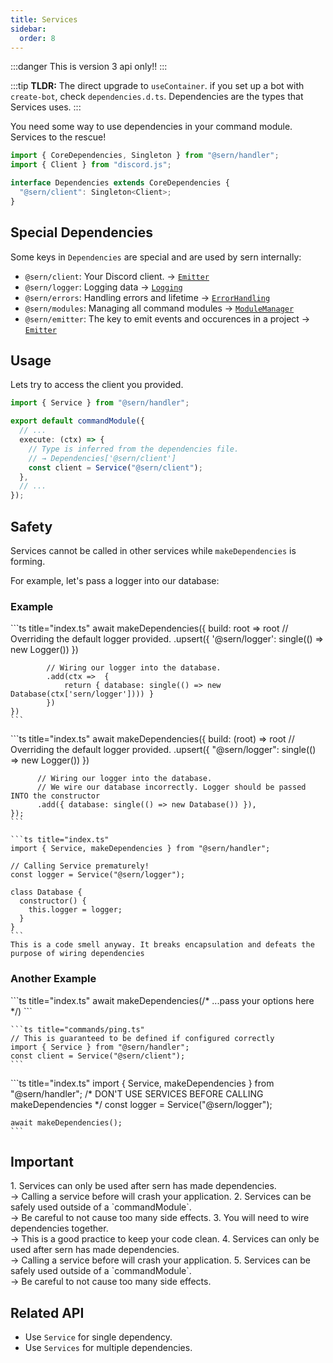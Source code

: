 ```yaml
---
title: Services
sidebar:
  order: 8
---
```


:::danger
This is version 3 api only!!
:::

:::tip
**TLDR:** The direct upgrade to `useContainer`. if you set up a bot with `create-bot`, check `dependencies.d.ts`.
Dependencies are the types that Services uses.
:::

You need some way to use dependencies in your command module. Services to the rescue!

```ts title="src/dependencies.d.ts"
import { CoreDependencies, Singleton } from "@sern/handler";
import { Client } from "discord.js";

interface Dependencies extends CoreDependencies {
  "@sern/client": Singleton<Client>;
}
```

## Special Dependencies

Some keys in `Dependencies` are special and are used by sern internally:

- `@sern/client`: Your Discord client. → [`Emitter`](../../../api/interfaces/emitter)
- `@sern/logger`: Logging data → [`Logging`](../../../api/interfaces/logging)
- `@sern/errors`: Handling errors and lifetime → [`ErrorHandling`](../../../api/interfaces/errorhandling)
- `@sern/modules`: Managing all command modules → [`ModuleManager`](../../../api/interfaces/modulemanager)
- `@sern/emitter`: The key to emit events and occurences in a project → [`Emitter`](../../../api/interfaces/emitter)

## Usage

Lets try to access the client you provided.

```ts title="src/commands/ping.ts" {8}
import { Service } from "@sern/handler";

export default commandModule({
  // ...
  execute: (ctx) => {
    // Type is inferred from the dependencies file. 
    // → Dependencies['@sern/client']
    const client = Service("@sern/client");
  },
  // ...
});
```


## Safety

Services cannot be called in other services while `makeDependencies` is forming.

For example, let's pass a logger into our database:

### Example

<Tabs syncKey="good-bad-services">
  <TabItem value="good" label="A good example">
    ```ts title="index.ts" 
    await makeDependencies({
        build: root => root
            // Overriding the default logger provided.
            .upsert({ '@sern/logger': single(() => new Logger()) })

            // Wiring our logger into the database.
            .add(ctx =>  {
                return { database: single(() => new Database(ctx['sern/logger']))) }
            })
    })
    ```
  </TabItem>
  <TabItem value="bad" label="Don't do this">
    ```ts title="index.ts"
    await makeDependencies({
      build: (root) =>
        root
          // Overriding the default logger provided.
          .upsert({ "@sern/logger": single(() => new Logger()) })

          // Wiring our logger into the database.
          // We wire our database incorrectly. Logger should be passed INTO the constructor
          .add({ database: single(() => new Database()) }),
    });
    ```
        
    ```ts title="index.ts"
    import { Service, makeDependencies } from "@sern/handler";

    // Calling Service prematurely!
    const logger = Service("@sern/logger");

    class Database {
      constructor() {
        this.logger = logger;
      }
    }
    ```
    This is a code smell anyway. It breaks encapsulation and defeats the purpose of wiring dependencies
  </TabItem>
</Tabs>

### Another Example

<Tabs syncKey="good-bad-services">
  <TabItem value="good" label="A good example">
    ```ts title="index.ts" 
    await makeDependencies(/* ...pass your options here */)
    ```

    ```ts title="commands/ping.ts" 
    // This is guaranteed to be defined if configured correctly
    import { Service } from "@sern/handler";
    const client = Service("@sern/client");
    ```
  </TabItem>
  <TabItem value="bad" label="Don't do this">
    ```ts title="index.ts" 
    import { Service, makeDependencies } from "@sern/handler";
    /* DON'T USE SERVICES BEFORE CALLING makeDependencies */
    const logger = Service("@sern/logger");

    await makeDependencies();
    ```
  </TabItem>
</Tabs>

## Important


<Steps>
1. Services can only be used after sern has made dependencies. <br />→ Calling a service before will crash your application.
2. Services can be safely used outside of a `commandModule`. <br />→ Be careful to not cause too many side effects.
3. You will need to wire dependencies together. <br />→ This is a good practice to keep your code clean.
4. Services can only be used after sern has made dependencies. <br />→ Calling a service before will crash your application.
5. Services can be safely used outside of a `commandModule`. <br />→ Be careful to not cause too many side effects.
</Steps>

## Related API

- Use `Service` for single dependency.
- Use `Services` for multiple dependencies.
